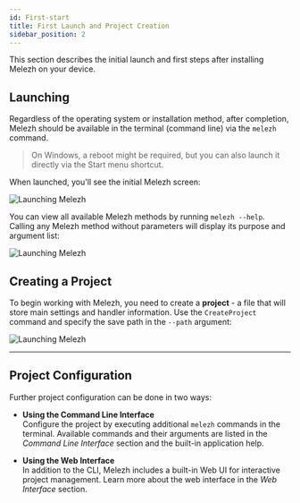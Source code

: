 ```yaml
---
id: First-start
title: First Launch and Project Creation
sidebar_position: 2
---
```


This section describes the initial launch and first steps after installing Melezh on your device.

## Launching

Regardless of the operating system or installation method, after completion, Melezh should be available in the terminal (command line) via the `melezh` command.

> On Windows, a reboot might be required, but you can also launch it directly via the Start menu shortcut.

When launched, you'll see the initial Melezh screen:

![Launching Melezh](../../../../static/img/Docs/Melezh/en/3.gif)

You can view all available Melezh methods by running `melezh --help`. Calling any Melezh method without parameters will display its purpose and argument list:

![Launching Melezh](../../../../static/img/Docs/Melezh/en/5.gif)

## Creating a Project

To begin working with Melezh, you need to create a **project** - a file that will store main settings and handler information. Use the `CreateProject` command and specify the save path in the `--path` argument:

![Launching Melezh](../../../../static/img/Docs/Melezh/en/4.gif)

<hr/>

## Project Configuration

Further project configuration can be done in two ways:

+ **Using the Command Line Interface**  
Configure the project by executing additional `melezh` commands in the terminal. Available commands and their arguments are listed in the *Command Line Interface* section and the built-in application help.

+ **Using the Web Interface**  
In addition to the CLI, Melezh includes a built-in Web UI for interactive project management. Learn more about the web interface in the *Web Interface* section.